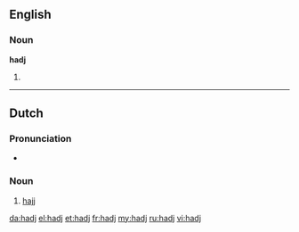 ==English==

===Noun===
'''hadj'''

# {{alternative spelling of|[[hajj]]}}

----

==Dutch==

===Pronunciation===
* {{IPA|/hɑdʒ/}}

===Noun===
{{infl|nl|noun|g=m|uncountable}}

# {{Islam|lang=nl}} [[hajj]]

[[da:hadj]]
[[el:hadj]]
[[et:hadj]]
[[fr:hadj]]
[[my:hadj]]
[[ru:hadj]]
[[vi:hadj]]